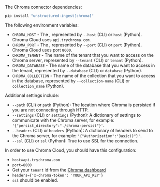 The Chroma connector dependencies:

```bash CLI, Python
pip install "unstructured-ingest[chroma]"
```


<AdditionalIngestDependencies />

The following environment variables:

- `CHROMA_HOST` - The , represented by `--host` (CLI) or `host` (Python). Chroma Cloud uses `api.trychroma.com`.
- `CHROMA_PORT` - The , represented by `--port` (CLI) or `port` (Python). Chroma Cloud uses port `8000`.
- `CHROMA_TENANT` - The name of the tenant that you want to access on the Chroma server, represented by `--tenant` (CLI) or `tenant` (Python).
- `CHROMA_DATABASE` - The name of the database that you want to access in the tenant, represented by `--database` (CLI) or `database` (Python).
- `CHROMA_COLLECTION` - The name of the collection that you want to access in the database, represented by `--collection-name` (CLI) or `collection_name` (Python).

Additional settings include:

- `--path` (CLI) or `path` (Python): The location where Chroma is persisted if you are not connecting through HTTP.
- `--settings` (CLI) or `settings` (Python): A dictionary of settings to communicate with the Chroma server, for example: `'{"persist_directory":"./chroma-persist"}'`.
- `--headers` (CLI) or `headers` (Python): A dictionary of headers to send to the Chroma server, for example: `'{"Authorization":"Basic()"}'`.
- `--ssl` (CLI) or `ssl` (Python): True to use SSL for the connection.

In order to use Chroma Cloud, you should have this configuration:

- `host=api.trychroma.com`
- `port=8000`
- Get your `tenant` id from the [Chroma dashboard](https://trychroma.com)
- `headers={'x-chroma-token': 'YOUR_API_KEY'}`
- `ssl` should be enabled.
